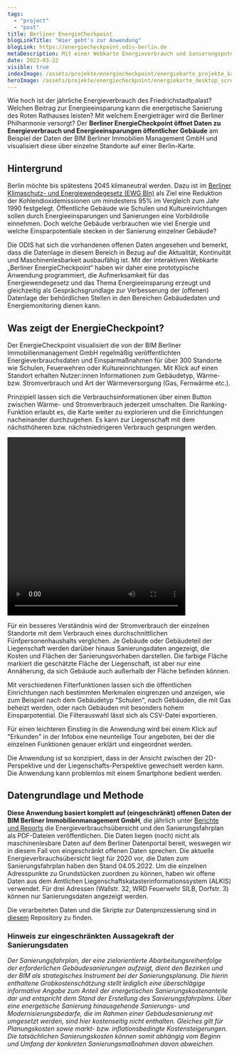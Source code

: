 ```yaml
---
tags:
  - "project"
  - "post"
title: Berliner EnergieCheckpoint
blogLinkTitle: "Hier geht's zur Anwendung"
blogLink: https://energiecheckpoint.odis-berlin.de
metaDescription: Mit einer Webkarte Energieverbrauch und Sanierungspotentiale öffentlicher Gebäude erkunden
date: 2023-03-22
visible: true
indexImage: /assets/projekte/energiecheckpoint/energiekarte_projekte_kachel.png
heroImage: /assets/projekte/energiecheckpoint/energiekarte_desktop_screen.png
---
```


Wie hoch ist der jährliche Energieverbrauch des Friedrichstadtpalast? Welchen Beitrag zur Energieeinsparung kann die energetische Sanierung des Roten Rathauses leisten? Mit welchem Energieträger wird die Berliner Philharmonie versorgt?
Der **Berliner EnergieCheckpoint öffnet Daten zu Energieverbrauch und Energieeinsparungen öffentlicher Gebäude** am Beispiel der Daten der BIM Berliner Immobilien Management GmbH und visualisiert diese über einzelne Standorte auf einer Berlin-Karte.

## Hintergrund

Berlin möchte bis spätestens 2045 klimaneutral werden. Dazu ist im [Berliner Klimaschutz- und Energiewendegesetz (EWG Bln)](https://www.berlin.de/sen/uvk/klimaschutz/klimaschutzpolitik-in-berlin/energiewendegesetz/) als Ziel eine Reduktion der Kohlendioxidemissionen um mindestens 95% im Vergleich zum Jahr 1990 festgelegt. Öffentliche Gebäude wie Schulen und Kultureinrichtungen sollen durch Energieeinsparungen und Sanierungen eine Vorbildrolle einnehmen. Doch welche Gebäude verbrauchen wie viel Energie und welche Einsparpotentiale stecken in der Sanierung einzelner Gebäude?

Die ODIS hat sich die vorhandenen offenen Daten angesehen und bemerkt, dass die Datenlage in diesem Bereich in Bezug auf die Aktualität, Kontinuität und Maschinenlesbarkeit ausbaufähig ist.
Mit der interaktiven Webkarte „Berliner EnergieCheckpoint“ haben wir daher eine prototypische Anwendung programmiert, die Aufmerksamkeit für das Energiewendegesetz und das Thema Energieeinsparung erzeugt und gleichzeitig als Gesprächsgrundlage zur Verbesserung der (offenen) Datenlage der behördlichen Stellen in den Bereichen Gebäudedaten und Energiemonitoring dienen kann.

## Was zeigt der EnergieCheckpoint?

Der EnergieCheckpoint visualisiert die von der BIM Berliner Immobilienmanagement GmbH regelmäßig veröffentlichten Energieverbrauchsdaten und Einsparmaßnahmen für über 300 Standorte wie Schulen, Feuerwehren oder Kultureinrichtungen.
Mit Klick auf einen Standort erhalten Nutzer:innen Informationen zum Gebäudetyp, Wärme- bzw. Stromverbrauch und Art der Wärmeversorgung (Gas, Fernwärme etc.).


<ImageSection
  src="/images/energiekarte_volksbuehne.png"
  caption="Dieser Ausschnitt zeigt die Volksbühne, die einen Wärmevebrauch von über 1.500 kWh im Jahr aufweist."
/>

Prinzipiell lassen sich die Verbrauchsinformationen über einen Button zwischen Wärme- und Stromverbrauch jederzeit umschalten. Die Ranking-Funktion erlaubt es, die Karte weiter zu explorieren und die Einrichtungen nacheinander durchzugehen. Es kann zur Liegenschaft mit dem nächsthöheren bzw. nächstniedrigeren Verbrauch gesprungen werden.

<video
  src="/images/energiekarte_ranking_video.mov"
  type="video"
  width="400"
  height="400"
  loop="true"
  controls="true"
  autoplay="false"
/>

Für ein besseres Verständnis wird der Stromverbrauch der einzelnen Standorte mit dem Verbrauch eines durchschnittlichen Fünfpersonenhaushalts verglichen.
Je Gebäude oder Gebäudeteil der Liegenschaft werden darüber hinaus Sanierungsdaten angezeigt, die Kosten und Flächen der Sanierungsvorhaben darstellen. Die farbige Fläche markiert die geschätzte Fläche der Liegenschaft, ist aber nur eine Annäherung, da sich Gebäude auch außerhalb der Fläche befinden können.

<ImageSection
  src="/images/energiekarte_sanierungen.png"
  caption="Für einzelne Gebäude, die einer Adresse annähernd zugeordnet werden können, existieren zudem Informationen zu Sanierungsfläche, Kosten und Einsparpotentialen"
/>

Mit verschiedenen Filterfunktionen lassen sich die öffentlichen Einrichtungen nach bestimmten Merkmalen eingrenzen und anzeigen, wie zum Beispiel nach dem Gebäudetyp "Schulen", nach Gebäuden, die mit Gas beheizt werden, oder nach Gebäuden mit besonders hohem Einsparpotential. Die Filterauswahl lässt sich als CSV-Datei exportieren.

Für einen leichteren Einstieg in die Anwendung wird bei einem Klick auf "Erkunden" in der Infobox eine neunteilige Tour angeboten, bei der die einzelnen Funktionen genauer erklärt und eingeordnet werden.

<ImageSection
  src="/images/energiekarte_joyride.png"
  caption="Ausschnitt aus der optionalen Tour, welche die Nutzer:innen die Anwendung in neun Schritten näher bringt"
/>

Die Anwendung ist so konzipiert, dass in der Ansicht zwischen der 2D-Perspektive und der Liegenschafts-Perspektive gewechselt werden kann. Die Anwendung kann problemlos mit einem Smartphone bedient werden.

## Datengrundlage und Methode

**Diese Anwendung basiert komplett auf (eingeschränkt) offenen Daten der BIM Berliner Immobilienmanagement GmbH**, die jährlich unter [Berichte und Reports](https://www.bim-berlin.de/presse/publikationen/) die Energieverbrauchsübersicht und den Sanierungsfahrplan als PDF-Dateien veröffentlichen. Die Daten liegen (noch) nicht als maschinenlesbare Daten auf dem Berliner Datenportal bereit, weswegen wir in diesem Fall von eingeschränkt offenen Daten sprechen. Die aktuelle Energieverbrauchsübersicht liegt für 2020 vor, die Daten zum Sanierungsfahrplan haben den Stand 04.05.2022. Um die einzelnen Adresspunkte zu Grundstücken zuordnen zu können, haben wir offene Daten aus dem Amtlichen Liegenschaftskatasterinformationssystem (ALKIS) verwendet. Für drei Adressen (Wallstr. 32, WRD Feuerwehr SILB, Dorfstr. 3) können nur Sanierungsdaten angezeigt werden.

Die verarbeiteten Daten und die Skripte zur Datenprozessierung sind in [diesem](https://github.com/technologiestiftung/energiekarte) Repository zu finden.

### Hinweis zur eingeschränkten Aussagekraft der Sanierungsdaten

_Der Sanierungsfahrplan, der eine zielorientierte Abarbeitungsreihenfolge der erforderlichen Gebäudesanierungen aufzeigt, dient den Bezirken und der BIM als strategisches Instrument bei der Sanierungsplanung. Die hierin enthaltene Grobkostenschätzung stellt lediglich eine überschlägige informative Angabe zum Anteil der energetischen Sanierungskostenanteile dar und entspricht dem Stand der Erstellung des Sanierungsfahrplans. Über eine energetische Sanierung hinausgehende Sanierungs- und Modernisierungsbedarfe, die im Rahmen einer Gebäudesanierung mit umgesetzt werden, sind hier kostenseitig nicht enthalten. Gleiches gilt für Planungskosten sowie markt- bzw. inflationsbedingte Kostensteigerungen. Die tatsächlichen Sanierungskosten können somit abhängig vom Beginn und Umfang der konkreten Sanierungsmaßnahmen davon abweichen._
